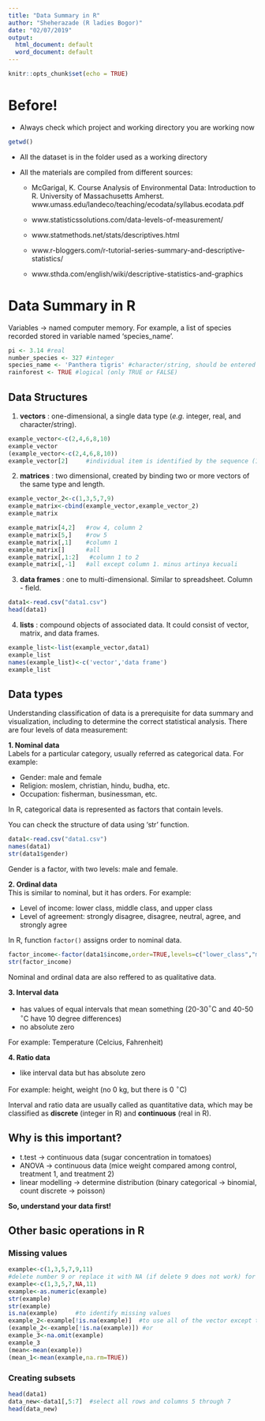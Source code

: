 ---
title: "Data Summary in R"
author: "Sheherazade (R ladies Bogor)"
date: "02/07/2019"
output:
  html_document: default
  word_document: default
---

```{r setup, include=FALSE}
knitr::opts_chunk$set(echo = TRUE)
```

# Before!

+ Always check which project and working directory you are working now
```{r}
getwd()
```

+ All the dataset is in the folder used as a working directory

+ All the materials are compiled from different sources:

  - McGarigal, K. Course Analysis of Environmental Data: Introduction to R. University of Massachusetts Amherst. www.umass.edu/landeco/teaching/ecodata/syllabus.ecodata.pdf

  - www.statisticssolutions.com/data-levels-of-measurement/

  - www.statmethods.net/stats/descriptives.html

  - www.r-bloggers.com/r-tutorial-series-summary-and-descriptive-statistics/

  - www.sthda.com/english/wiki/descriptive-statistics-and-graphics


# Data Summary in R

Variables -> named computer memory. For example, a list of species recorded stored in variable named 'species_name'.

```{r}
pi <- 3.14 #real
number_species <- 327 #integer
species_name <- 'Panthera tigris' #character/string, should be entered in quotes
rainforest <- TRUE #logical (only TRUE or FALSE)
```

## Data Structures

1. **vectors** : one-dimensional, a single data type (*e.g.* integer, real, and character/string).

```{r}
example_vector<-c(2,4,6,8,10)
example_vector
(example_vector<-c(2,4,6,8,10))
example_vector[2]     #individual item is identified by the sequence (1-n)
```

2. **matrices** : two dimensional, created by binding two or more vectors of the same type and length.

```{r}
example_vector_2<-c(1,3,5,7,9)    
example_matrix<-cbind(example_vector,example_vector_2)
example_matrix

example_matrix[4,2]   #row 4, column 2
example_matrix[5,]    #row 5
example_matrix[,1]    #column 1
example_matrix[]      #all
example_matrix[,1:2]   #column 1 to 2
example_matrix[,-1]   #all except column 1. minus artinya kecuali
```

3. **data frames** : one to multi-dimensional. Similar to spreadsheet. Column - field.

```{r}
data1<-read.csv("data1.csv")
head(data1)
```

4. **lists** : compound objects of associated data. It could consist of vector, matrix, and data frames.

```{r}
example_list<-list(example_vector,data1)
example_list
names(example_list)<-c('vector','data frame')
example_list
```

## Data types

Understanding classification of data is a prerequisite for data summary and visualization, including to determine the correct statistical analysis. There are four levels of data measurement:

**1. Nominal data**  
Labels for a particular category, usually referred as categorical data. For example:

+ Gender: male and female
+ Religion: moslem, christian, hindu, budha, etc.
+ Occupation: fisherman, businessman, etc.

In R, categorical data is represented as factors that contain levels.

You can check the structure of data using 'str' function. 

```{r}
data1<-read.csv("data1.csv")
names(data1)
str(data1$gender)
```

Gender is a factor, with two levels: male and female.

**2. Ordinal data**  
This is similar to nominal, but it has orders. For example:

+ Level of income: lower class, middle class, and upper class
+ Level of agreement: strongly disagree, disagree, neutral, agree, and strongly agree

In R, function `factor()` assigns order to nominal data.

```{r}
factor_income<-factor(data1$income,order=TRUE,levels=c("lower_class","middle_class","upper_class"))
str(factor_income)
```

Nominal and ordinal data are also reffered to as qualitative data.

**3. Interval data**  

+ has values of equal intervals that mean something (20-30$^\circ$C and 40-50 $^\circ$C have 10 degree differences)
+ no absolute zero

For example: Temperature (Celcius, Fahrenheit)

**4. Ratio data**

+ like interval data but has absolute zero

For example: height, weight (no 0 kg, but there is 0 $^\circ$C)

Interval and ratio data are usually called as quantitative data, which may be classified as **discrete** (integer in R) and **continuous** (real in R). 

## Why is this important?

+ t.test -> continuous data (sugar concentration in tomatoes)
+ ANOVA -> continuous data (mice weight compared among control, treatment 1, and treatment 2)
+ linear modelling -> determine distribution (binary categorical -> binomial, count discrete -> poisson)

**So, understand your data first!**

## Other basic operations in R

### Missing values

```{r}
example<-c(1,3,5,7,9,11)     
#delete number 9 or replace it with NA (if delete 9 does not work) for this set of codes
example<-c(1,3,5,7,NA,11)     
example<-as.numeric(example)
str(example)
str(example)
is.na(example)     #to identify missing values
example_2<-example[!is.na(example)]  #to use all of the vector except the missing values
(example_2<-example[!is.na(example)]) #or
example_3<-na.omit(example)
example_3
(mean<-mean(example))
(mean_1<-mean(example,na.rm=TRUE))
```


### Creating subsets

```{r, eval = FALSE}
head(data1)
data_new<-data1[,5:7]  #select all rows and columns 5 through 7
head(data_new)

```

